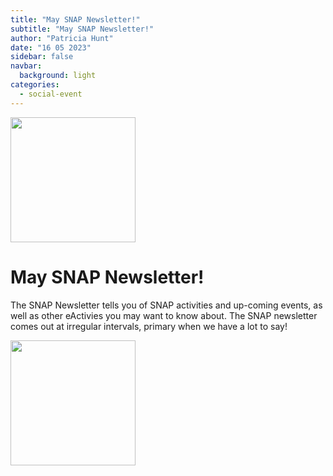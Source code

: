 ```yaml
---
title: "May SNAP Newsletter!"
subtitle: "May SNAP Newsletter!"
author: "Patricia Hunt"
date: "16 05 2023"
sidebar: false
navbar:
  background: light
categories: 
  - social-event
---
```

<style>
.quarto-title-block .quarto-title-banner {
  background-image: url(images/small_logo.png);
  border-bottom: solid 10px #FFFFFF;
  margin-top: -40px;
  color: white;
}
</style>

![](thumbnail1.png){height=200 fig-align="center"}

<h1>May SNAP Newsletter!</h1>

The SNAP Newsletter tells you of SNAP activities and up-coming events, as well as other eActivies you may want to know about.  The SNAP newsletter comes out at irregular intervals, primary when we have a lot to say!

![](may2023_newsletter.png){height=200 fig-align="center"}